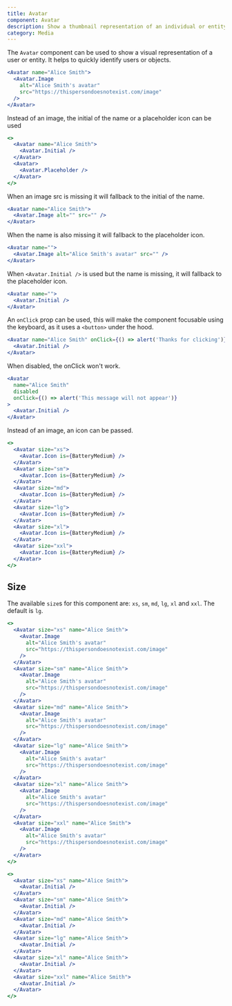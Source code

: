 ```yaml
---
title: Avatar
component: Avatar
description: Show a thumbnail representation of an individual or entity.
category: Media
---
```


The `Avatar` component can be used to show a visual representation of a user or entity. It helps to quickly identify users or objects.

```jsx preview
<Avatar name="Alice Smith">
  <Avatar.Image
    alt="Alice Smith's avatar"
    src="https://thispersondoesnotexist.com/image"
  />
</Avatar>
```

Instead of an image, the initial of the name or a placeholder icon can be used

```jsx preview
<>
  <Avatar name="Alice Smith">
    <Avatar.Initial />
  </Avatar>
  <Avatar>
    <Avatar.Placeholder />
  </Avatar>
</>
```

When an image src is missing it will fallback to the initial of the name.

```jsx preview
<Avatar name="Alice Smith">
  <Avatar.Image alt="" src="" />
</Avatar>
```

When the name is also missing it will fallback to the placeholder icon.

```jsx preview
<Avatar name="">
  <Avatar.Image alt="Alice Smith's avatar" src="" />
</Avatar>
```

When `<Avatar.Initial />` is used but the name is missing, it will fallback to the placeholder icon.

```jsx preview
<Avatar name="">
  <Avatar.Initial />
</Avatar>
```

An `onClick` prop can be used, this will make the component focusable using the keyboard, as it uses a `<button>` under the hood.

```jsx preview
<Avatar name="Alice Smith" onClick={() => alert('Thanks for clicking')}>
  <Avatar.Initial />
</Avatar>
```

When disabled, the onClick won't work.

```jsx preview
<Avatar
  name="Alice Smith"
  disabled
  onClick={() => alert('This message will not appear')}
>
  <Avatar.Initial />
</Avatar>
```

Instead of an image, an icon can be passed.

```jsx preview
<>
  <Avatar size="xs">
    <Avatar.Icon is={BatteryMedium} />
  </Avatar>
  <Avatar size="sm">
    <Avatar.Icon is={BatteryMedium} />
  </Avatar>
  <Avatar size="md">
    <Avatar.Icon is={BatteryMedium} />
  </Avatar>
  <Avatar size="lg">
    <Avatar.Icon is={BatteryMedium} />
  </Avatar>
  <Avatar size="xl">
    <Avatar.Icon is={BatteryMedium} />
  </Avatar>
  <Avatar size="xxl">
    <Avatar.Icon is={BatteryMedium} />
  </Avatar>
</>
```

## Size

The available `size`s for this component are: `xs`, `sm`, `md`, `lg`, `xl` and `xxl`. The default is `lg`.

```jsx live
<>
  <Avatar size="xs" name="Alice Smith">
    <Avatar.Image
      alt="Alice Smith's avatar"
      src="https://thispersondoesnotexist.com/image"
    />
  </Avatar>
  <Avatar size="sm" name="Alice Smith">
    <Avatar.Image
      alt="Alice Smith's avatar"
      src="https://thispersondoesnotexist.com/image"
    />
  </Avatar>
  <Avatar size="md" name="Alice Smith">
    <Avatar.Image
      alt="Alice Smith's avatar"
      src="https://thispersondoesnotexist.com/image"
    />
  </Avatar>
  <Avatar size="lg" name="Alice Smith">
    <Avatar.Image
      alt="Alice Smith's avatar"
      src="https://thispersondoesnotexist.com/image"
    />
  </Avatar>
  <Avatar size="xl" name="Alice Smith">
    <Avatar.Image
      alt="Alice Smith's avatar"
      src="https://thispersondoesnotexist.com/image"
    />
  </Avatar>
  <Avatar size="xxl" name="Alice Smith">
    <Avatar.Image
      alt="Alice Smith's avatar"
      src="https://thispersondoesnotexist.com/image"
    />
  </Avatar>
</>
```

```jsx preview
<>
  <Avatar size="xs" name="Alice Smith">
    <Avatar.Initial />
  </Avatar>
  <Avatar size="sm" name="Alice Smith">
    <Avatar.Initial />
  </Avatar>
  <Avatar size="md" name="Alice Smith">
    <Avatar.Initial />
  </Avatar>
  <Avatar size="lg" name="Alice Smith">
    <Avatar.Initial />
  </Avatar>
  <Avatar size="xl" name="Alice Smith">
    <Avatar.Initial />
  </Avatar>
  <Avatar size="xxl" name="Alice Smith">
    <Avatar.Initial />
  </Avatar>
</>
```
